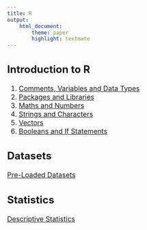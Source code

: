 ```yaml
---
title: R
output:
    html_document:
        theme: paper
        highlight: textmate
---
```

<font size="3">

## Introduction to R
1. [Comments, Variables and Data Types](R/intro/data_types.html)
2. [Packages and Libraries](R/intro/packages.html)
3. [Maths and Numbers](R/intro/maths.html)
4. [Strings and Characters](R/intro/strings.html)
5. [Vectors](R/intro/vectors.html)
6. [Booleans and If Statements](R/intro/booleans.html)

## Datasets
[Pre-Loaded Datasets](R/datasets/pre_loaded_datasets.html)

## Statistics
[Descriptive Statistics](R/statistics/descriptive_statistics.html)

</font>
